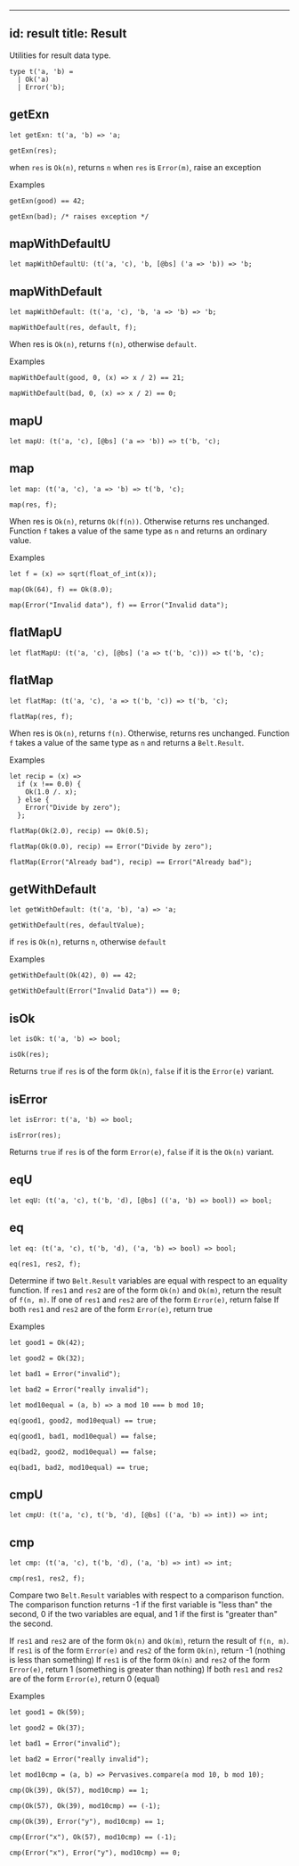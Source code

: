 
---
id: result
title: Result
---

Utilities for result data type.

```
type t('a, 'b) =
  | Ok('a)
  | Error('b);
```

## getExn

```
let getExn: t('a, 'b) => 'a;
```

`getExn(res);`

when `res` is `Ok(n)`, returns `n` when `res` is `Error(m)`, raise an exception

Examples

```
getExn(good) == 42;

getExn(bad); /* raises exception */
```

## mapWithDefaultU

```
let mapWithDefaultU: (t('a, 'c), 'b, [@bs] ('a => 'b)) => 'b;
```

## mapWithDefault

```
let mapWithDefault: (t('a, 'c), 'b, 'a => 'b) => 'b;
```

`mapWithDefault(res, default, f);`

When res is `Ok(n)`, returns `f(n)`, otherwise `default`.

Examples

```
mapWithDefault(good, 0, (x) => x / 2) == 21;

mapWithDefault(bad, 0, (x) => x / 2) == 0;
```

## mapU

```
let mapU: (t('a, 'c), [@bs] ('a => 'b)) => t('b, 'c);
```

## map

```
let map: (t('a, 'c), 'a => 'b) => t('b, 'c);
```

`map(res, f);`

When res is `Ok(n)`, returns `Ok(f(n))`. Otherwise returns res unchanged. Function `f` takes a value of the same type as `n` and returns an ordinary value.

Examples

```
let f = (x) => sqrt(float_of_int(x));

map(Ok(64), f) == Ok(8.0);

map(Error("Invalid data"), f) == Error("Invalid data");
```

## flatMapU

```
let flatMapU: (t('a, 'c), [@bs] ('a => t('b, 'c))) => t('b, 'c);
```

## flatMap

```
let flatMap: (t('a, 'c), 'a => t('b, 'c)) => t('b, 'c);
```

`flatMap(res, f);`

When res is `Ok(n)`, returns `f(n)`. Otherwise, returns res unchanged. Function `f` takes a value of the same type as `n` and returns a `Belt.Result`.

Examples

```
let recip = (x) =>
  if (x !== 0.0) {
    Ok(1.0 /. x);
  } else {
    Error("Divide by zero");
  };

flatMap(Ok(2.0), recip) == Ok(0.5);

flatMap(Ok(0.0), recip) == Error("Divide by zero");

flatMap(Error("Already bad"), recip) == Error("Already bad");
```

## getWithDefault

```
let getWithDefault: (t('a, 'b), 'a) => 'a;
```

`getWithDefault(res, defaultValue);`

if `res` is `Ok(n)`, returns `n`, otherwise `default`

Examples

```
getWithDefault(Ok(42), 0) == 42;

getWithDefault(Error("Invalid Data")) == 0;
```

## isOk

```
let isOk: t('a, 'b) => bool;
```

`isOk(res);`

Returns `true` if `res` is of the form `Ok(n)`, `false` if it is the `Error(e)` variant.

## isError

```
let isError: t('a, 'b) => bool;
```

`isError(res);`

Returns `true` if `res` is of the form `Error(e)`, `false` if it is the `Ok(n)` variant.

## eqU

```
let eqU: (t('a, 'c), t('b, 'd), [@bs] (('a, 'b) => bool)) => bool;
```

## eq

```
let eq: (t('a, 'c), t('b, 'd), ('a, 'b) => bool) => bool;
```

`eq(res1, res2, f);`

Determine if two `Belt.Result` variables are equal with respect to an equality function. If `res1` and `res2` are of the form `Ok(n)` and `Ok(m)`, return the result of `f(n, m)`. If one of `res1` and `res2` are of the form `Error(e)`, return false If both `res1` and `res2` are of the form `Error(e)`, return true

Examples

```
let good1 = Ok(42);

let good2 = Ok(32);

let bad1 = Error("invalid");

let bad2 = Error("really invalid");

let mod10equal = (a, b) => a mod 10 === b mod 10;

eq(good1, good2, mod10equal) == true;

eq(good1, bad1, mod10equal) == false;

eq(bad2, good2, mod10equal) == false;

eq(bad1, bad2, mod10equal) == true;
```

## cmpU

```
let cmpU: (t('a, 'c), t('b, 'd), [@bs] (('a, 'b) => int)) => int;
```

## cmp

```
let cmp: (t('a, 'c), t('b, 'd), ('a, 'b) => int) => int;
```

`cmp(res1, res2, f);`

Compare two `Belt.Result` variables with respect to a comparison function. The comparison function returns -1 if the first variable is "less than" the second, 0 if the two variables are equal, and 1 if the first is "greater than" the second.

If `res1` and `res2` are of the form `Ok(n)` and `Ok(m)`, return the result of `f(n, m)`. If `res1` is of the form `Error(e)` and `res2` of the form `Ok(n)`, return -1 (nothing is less than something) If `res1` is of the form `Ok(n)` and `res2` of the form `Error(e)`, return 1 (something is greater than nothing) If both `res1` and `res2` are of the form `Error(e)`, return 0 (equal)

Examples

```
let good1 = Ok(59);

let good2 = Ok(37);

let bad1 = Error("invalid");

let bad2 = Error("really invalid");

let mod10cmp = (a, b) => Pervasives.compare(a mod 10, b mod 10);

cmp(Ok(39), Ok(57), mod10cmp) == 1;

cmp(Ok(57), Ok(39), mod10cmp) == (-1);

cmp(Ok(39), Error("y"), mod10cmp) == 1;

cmp(Error("x"), Ok(57), mod10cmp) == (-1);

cmp(Error("x"), Error("y"), mod10cmp) == 0;
```
